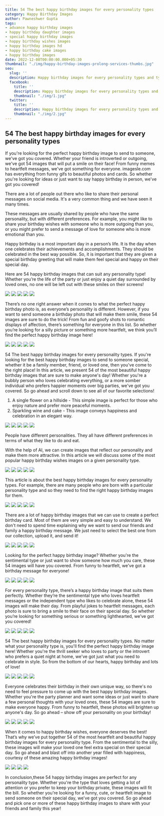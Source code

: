 ```yaml
---
title: 54 The best happy birthday images for every personality types
category: Happy Birthday Images
author: Pawneshwer Gupta
tags:
- advance happy birthday images
- happy birthday daughter images
- special happy birthday images
- happy birthday wishes images
- happy birthday images hd
- happy birthday cake images
- happy birthday images
date: 2022-12-08T00:00:00.000+05:30
thumbnail: "./img/happy-birthday-images-prolong-services-thumbs.jpg"
seo:
  slug: ''
  description: Happy birthday images for every personality types and type. Use these images to celebrate the life of your loved ones on your special day.
  facebook:
    title: ''
    description: Happy birthday images for every personality types and type. Use these images to celebrate the life of your loved ones on your special day.
    thumbnail: "./img/1.jpg"
  twitter:
    title: ''
    description: Happy birthday images for every personality types and type. Use these images to celebrate the life of your loved ones on your special day.
    thumbnail: "./img/2.jpg"
---
```

## 54 The best happy birthday images for every personality types

If you're looking for the perfect happy birthday image to send to someone, we've got you covered. Whether your friend is introverted or outgoing, we've got 54 images that will put a smile on their face! From funny memes to heartfelt messages, we've got something for everyone. imagesle.com has everything from funny gifs to beautiful photos and cards. So whether you're looking for ideas or just want to say happy birthday in person, we've got you covered!

There are a lot of people out there who like to share their personal messages on social media. It's a very common thing and we have seen it many times.

These messages are usually shared by people who have the same personality, but with different preferences. For example, you might like to share your birthday wishes with someone who is more outgoing than you, or you might prefer to send a message of love for someone who is more emotional than you.

Happy birthday is a most important day in a person’s life. It is the day when one celebrates their achievements and accomplishments. They should be celebrated in the best way possible. So, it is important that they are given a special birthday greeting that will make them feel special and happy on their special day.

Here are 54 happy birthday images that can suit any personality type! Whether you’re the life of the party or just enjoy a quiet day surrounded by loved ones, no one will be left out with these smiles on their screens!

![](./img/happy-birthday-images-1.jpg)
![](./img/happy-birthday-images-2.jpg)
![](./img/happy-birthday-images-3.jpg)
![](./img/happy-birthday-images-4.jpg)
![](./img/happy-birthday-images-5.jpg)

There’s no one right answer when it comes to what the perfect happy birthday photo is, as everyone’s personality is different. However, if you want to send someone a birthday photo that will make them smile, these 54 images are sure to do the trick! From fun and goofy shots to romantic displays of affection, there’s something for everyone in this list. So whether you’re looking for a silly picture or something more heartfelt, we think you’ll find the perfect happy birthday image here!

![](./img/happy-birthday-images-6.jpg)
![](./img/happy-birthday-images-7.jpg)
![](./img/happy-birthday-images-8.jpg)
![](./img/happy-birthday-images-9.jpg)
![](./img/happy-birthday-images-10.jpg)

54 The best happy birthday images for every personality types.
If you're looking for the best happy birthday images to send to someone special, whether it be a family member, friend, or loved one, then you've come to the right place! In this article, we present 54 of the most beautiful happy birthday images that are sure to make anyone's day! Whether you're a bubbly person who loves celebrating everything, or a more somber individual who prefers happier moments over big parties, we've got you covered. So go ahead and scroll down to see all of our favorite selections! 

1) A single flower on a hillside - This simple image is perfect for those who enjoy nature and prefer more peaceful moments. 
2) Sparkling wine and cake - This image conveys happiness and celebration in an elegant way.

![](./img/happy-birthday-images-11.jpg)
![](./img/happy-birthday-images-12.jpg)
![](./img/happy-birthday-images-13.jpg)
![](./img/happy-birthday-images-14.jpg)
![](./img/happy-birthday-images-15.jpg)

People have different personalities. They all have different preferences in terms of what they like to do and eat.

With the help of AI, we can create images that reflect our personality and make them more attractive. In this article we will discuss some of the most popular happy birthday wishes images on a given personality type.

![](./img/happy-birthday-images-16.jpg)
![](./img/happy-birthday-images-17.jpg)
![](./img/happy-birthday-images-18.jpg)
![](./img/happy-birthday-images-19.jpg)
![](./img/happy-birthday-images-20.jpg)

This article is about the best happy birthday images for every personality types. For example, there are many people who are born with a particular personality type and so they need to find the right happy birthday images for them.

![](./img/happy-birthday-images-21.jpg)
![](./img/happy-birthday-images-22.jpg)
![](./img/happy-birthday-images-23.jpg)
![](./img/happy-birthday-images-24.jpg)
![](./img/happy-birthday-images-25.jpg)

There are a lot of happy birthday images that we can use to create a perfect birthday card. Most of them are very simple and easy to understand. We don't need to spend time explaining why we want to send our friends and family a happy birthday message. We just need to select the best one from our collection, upload it, and send it!

![](./img/happy-birthday-images-26.jpg)
![](./img/happy-birthday-images-27.jpg)
![](./img/happy-birthday-images-28.jpg)
![](./img/happy-birthday-images-29.jpg)
![](./img/happy-birthday-images-30.jpg)

Looking for the perfect happy birthday image? Whether you're the sentimental type or just want to show someone how much you care, these 54 images will have you covered. From funny to heartfelt, we've got a birthday message for everyone!

![](./img/happy-birthday-images-31.jpg)
![](./img/happy-birthday-images-32.jpg)
![](./img/happy-birthday-images-33.jpg)
![](./img/happy-birthday-images-34.jpg)
![](./img/happy-birthday-images-35.jpg)

For every personality type, there’s a happy birthday image that suits them perfectly. Whether they’re the sentimental type who loves heartfelt messages or the independent type who likes to celebrate alone, these 54 images will make their day. From playful jokes to heartfelt messages, each photo is sure to bring a smile to their face on their special day. So whether you’re looking for something serious or something lighthearted, we’ve got you covered!

![](./img/happy-birthday-images-36.jpg)
![](./img/happy-birthday-images-37.jpg)
![](./img/happy-birthday-images-38.jpg)
![](./img/happy-birthday-images-39.jpg)
![](./img/happy-birthday-images-40.jpg)

54 The best happy birthday images for every personality types.
No matter what your personality type is, you'll find the perfect happy birthday image here! Whether you're the thrill seeker who loves to party or the introvert who prefers a quiet night at home, we've got just what you need to celebrate in style. So from the bottom of our hearts, happy birthday and lots of love!

![](./img/happy-birthday-images-41.jpg)
![](./img/happy-birthday-images-42.jpg)
![](./img/happy-birthday-images-43.jpg)
![](./img/happy-birthday-images-44.jpg)
![](./img/happy-birthday-images-45.jpg)

Everyone celebrates their birthday in their own unique way, so there's no need to feel pressure to come up with the best happy birthday images. Whether you're the party planner and want some ideas or just want to share a few personal thoughts with your loved ones, these 54 images are sure to make everyone happy. From funny to heartfelt, these photos will brighten up anyone's day. So go ahead – show off your personality on your birthday!

![](./img/happy-birthday-images-46.jpg)
![](./img/happy-birthday-images-47.jpg)
![](./img/happy-birthday-images-48.jpg)
![](./img/happy-birthday-images-49.jpg)
![](./img/happy-birthday-images-50.jpg)

When it comes to happy birthday wishes, everyone deserves the best! That’s why we’ve put together 54 of the most heartfelt and beautiful happy birthday images for every personality type. From the sentimental to the silly, these images will make your loved one feel extra special on their special day. So go ahead and blast off into another year filled with happiness, courtesy of these amazing happy birthday images!

![](./img/happy-birthday-images-51.jpg)
![](./img/happy-birthday-images-52.jpg)
![](./img/happy-birthday-images-53.jpg)
![](./img/happy-birthday-images-54.jpg)

In conclusion,these 54 happy birthday images are perfect for any personality type. Whether you're the type that loves getting a lot of attention or you prefer to keep your birthday private, these images will fit the bill. So whether you're looking for a funny, cute, or heartfelt image to send someone on their special day, we've got you covered. So go ahead and pick one or more of these happy birthday images to share with your friends and family this year!